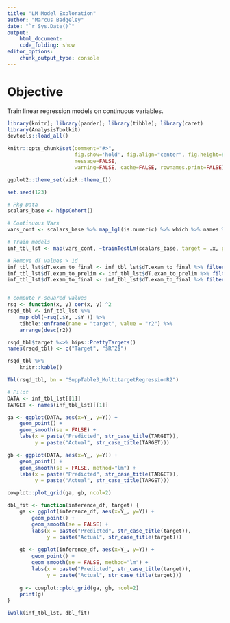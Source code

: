 ```yaml
---
title: "LM Model Exploration"
author: "Marcus Badgeley"
date: "`r Sys.Date()`"
output:
    html_document:
    code_folding: show
editor_options:
    chunk_output_type: console
---
```


# Objective
Train linear regression models on continuous variables.

```r
library(knitr); library(pander); library(tibble); library(caret)
library(AnalysisToolkit)
devtools::load_all()

knitr::opts_chunk$set(comment="#>",
                      fig.show='hold', fig.align="center", fig.height=8, fig.width=8,
                      message=FALSE,
                      warning=FALSE, cache=FALSE, rownames.print=FALSE)

ggplot2::theme_set(vizR::theme_())

set.seed(123)
```

```r
# Pkg Data
scalars_base <- hipsCohort()

# Continuous Vars
vars_cont <- scalars_base %>% map_lgl(is.numeric) %>% which %>% names %>% set_names

# Train models
inf_tbl_lst <- map(vars_cont, ~trainTestLm(scalars_base, target = .x, predictor_set = "img"))

# Remove dT values > 1d
inf_tbl_lst$dT.exam_to_final <- inf_tbl_lst$dT.exam_to_final %>% filter(Y < 24*60)
inf_tbl_lst$dT.exam_to_prelim <- inf_tbl_lst$dT.exam_to_prelim %>% filter(Y < 24*60)
inf_tbl_lst$dT.exam_to_final <- inf_tbl_lst$dT.exam_to_final %>% filter(Y < 24*60)


# compute r-squared values
rsq <- function(x, y) cor(x, y) ^2
rsqd_tbl <- inf_tbl_lst %>% 
    map_dbl(~rsq(.$Y, .$Y_)) %>% 
    tibble::enframe(name = "target", value = "r2") %>% 
    arrange(desc(r2))

rsqd_tbl$target %<>% hips::PrettyTargets()
names(rsqd_tbl) <- c("Target", "$R^2$")

rsqd_tbl %>% 
    knitr::kable()

Tbl(rsqd_tbl, bn = "SuppTable3_MultitargetRegressionR2")
```

```r
# Pilot
DATA <- inf_tbl_lst[[1]]
TARGET <- names(inf_tbl_lst)[[1]]

ga <- ggplot(DATA, aes(x=Y_, y=Y)) +
    geom_point() +
    geom_smooth(se = FALSE) +
    labs(x = paste("Predicted", str_case_title(TARGET)),
         y = paste("Actual", str_case_title(TARGET)))

gb <- ggplot(DATA, aes(x=Y_, y=Y)) +
    geom_point() +
    geom_smooth(se = FALSE, method="lm") +
    labs(x = paste("Predicted", str_case_title(TARGET)),
         y = paste("Actual", str_case_title(TARGET)))

cowplot::plot_grid(ga, gb, ncol=2)
```

```r
dbl_fit <- function(inference_df, target) {
    ga <- ggplot(inference_df, aes(x=Y_, y=Y)) +
        geom_point() +
        geom_smooth(se = FALSE) +
        labs(x = paste("Predicted", str_case_title(target)),
             y = paste("Actual", str_case_title(target)))
    
    gb <- ggplot(inference_df, aes(x=Y_, y=Y)) +
        geom_point() +
        geom_smooth(se = FALSE, method="lm") +
        labs(x = paste("Predicted", str_case_title(target)),
             y = paste("Actual", str_case_title(target)))
    
    g <- cowplot::plot_grid(ga, gb, ncol=2)
    print(g)
}

iwalk(inf_tbl_lst, dbl_fit)
```
